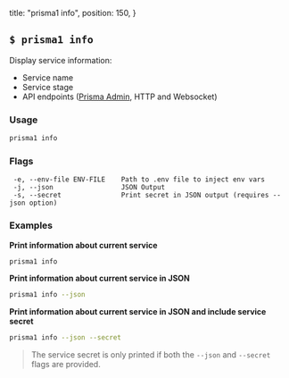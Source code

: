   title: "prisma1 info",
  position: 150,
}

## `$ prisma1 info`

Display service information:

- Service name
- Service stage
- API endpoints ([Prisma Admin](el3e), HTTP and Websocket)

### Usage

```bash
prisma1 info
```

### Flags

```
 -e, --env-file ENV-FILE    Path to .env file to inject env vars
 -j, --json                 JSON Output
 -s, --secret               Print secret in JSON output (requires --json option)
```

### Examples

**Print information about current service**

```bash
prisma1 info
```

**Print information about current service in JSON**

```bash
prisma1 info --json
```

**Print information about current service in JSON and include service secret**

```bash
prisma1 info --json --secret
```

> The service secret is only printed if both the `--json` and `--secret` flags are provided.